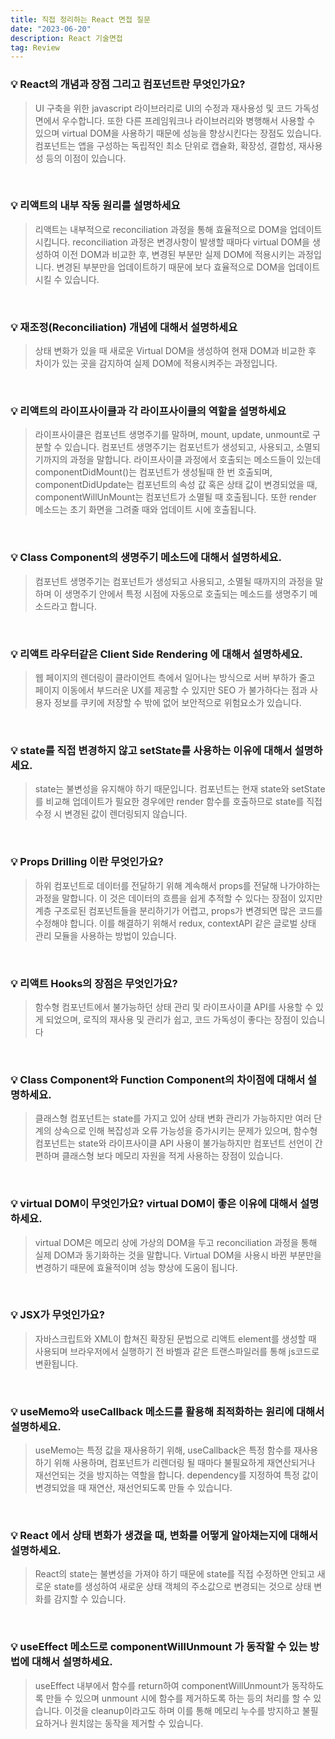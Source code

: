 ```yaml
---
title: 직접 정리하는 React 면접 질문
date: "2023-06-20"
description: React 기술면접
tag: Review
---
```


### 💡 React의 개념과 장점 그리고 컴포넌트란 무엇인가요?

> UI 구축을 위한 javascript 라이브러리로 UI의 수정과 재사용성 및 코드 가독성 면에서 우수합니다. 또한 다른 프레임워크나 라이브러리와 병행해서 사용할 수 있으며 virtual DOM을 사용하기 때문에 성능을 향상시킨다는 장점도 있습니다. 컴포넌트는 앱을 구성하는 독립적인 최소 단위로 캡슐화, 확장성, 결합성, 재사용성 등의 이점이 있습니다.

<br />

### 💡 리액트의 내부 작동 원리를 설명하세요

> 리액트는 내부적으로 reconciliation 과정을 통해 효율적으로 DOM을 업데이트시킵니다.
> reconciliation 과정은 변경사항이 발생할 때마다 virtual DOM을 생성하여 이전 DOM과 비교한 후, 변경된 부분만 실제 DOM에 적용시키는 과정입니다. 변경된 부분만을 업데이트하기 때문에 보다 효율적으로 DOM을 업데이트시킬 수 있습니다.

<br />

### 💡 재조정(Reconciliation) 개념에 대해서 설명하세요

> 상태 변화가 있을 때 새로운 Virtual DOM을 생성하여 현재 DOM과 비교한 후 차이가 있는 곳을 감지하여 실제 DOM에 적용시켜주는 과정입니다.

<br />

### 💡 리액트의 라이프사이클과 각 라이프사이클의 역할을 설명하세요

> 라이프사이클은 컴포넌트 생명주기를 말하며, mount, update, unmount로 구분할 수 있습니다.
> 컴포넌트 생명주기는 컴포넌트가 생성되고, 사용되고, 소멸되기까지의 과정을 말합니다. 라이프사이클 과정에서 호출되는 메소드들이 있는데 componentDidMount()는 컴포넌트가 생성될때 한 번 호출되며, componentDidUpdate는 컴포넌트의 속성 값 혹은 상태 값이 변경되었을 때, componentWillUnMount는 컴포넌트가 소멸될 때 호출됩니다. 또한 render 메소드는 초기 화면을 그려줄 때와 업데이트 시에 호출됩니다.

<br />

### 💡 Class Component의 생명주기 메소드에 대해서 설명하세요.

> 컴포넌트 생명주기는 컴포넌트가 생성되고 사용되고, 소멸될 때까지의 과정을 말하며 이 생명주기 안에서 특정 시점에 자동으로 호출되는 메소드를 생명주기 메소드라고 합니다.

<br />

### 💡 리액트 라우터같은 Client Side Rendering 에 대해서 설명하세요.

> 웹 페이지의 렌더링이 클라이언트 측에서 일어나는 방식으로 서버 부하가 줄고 페이지 이동에서 부드러운 UX를 제공할 수 있지만 SEO 가 불가하다는 점과 사용자 정보를 쿠키에 저장할 수 밖에 없어 보안적으로 위험요소가 있습니다.

<br />

### 💡 state를 직접 변경하지 않고 setState를 사용하는 이유에 대해서 설명하세요.

> state는 불변성을 유지해야 하기 때문입니다.
> 컴포넌트는 현재 state와 setState를 비교해 업데이트가 필요한 경우에만 render 함수를 호출하므로 state를 직접 수정 시 변경된 값이 렌더링되지 않습니다.

<br />

### 💡 Props Drilling 이란 무엇인가요?

> 하위 컴포넌트로 데이터를 전달하기 위해 계속해서 props를 전달해 나가야하는 과정을 말합니다.
> 이 것은 데이터의 흐름을 쉽게 추적할 수 있다는 장점이 있지만 계층 구조로된 컴포넌트들을 분리하기가 어렵고, props가 변경되면 많은 코드를 수정해야 합니다. 이를 해결하기 위해서 redux, contextAPI 같은 글로벌 상태 관리 모듈을 사용하는 방법이 있습니다.

<br />

### 💡 리액트 Hooks의 장점은 무엇인가요?

> 함수형 컴포넌트에서 불가능하던 상태 관리 및 라이프사이클 API를 사용할 수 있게 되었으며, 로직의 재사용 및 관리가 쉽고, 코드 가독성이 좋다는 장점이 있습니다

<br />

### 💡 Class Component와 Function Component의 차이점에 대해서 설명하세요.

> 클래스형 컴포넌트는 state를 가지고 있어 상태 변화 관리가 가능하지만 여러 단계의 상속으로 인해 복잡성과 오류 가능성을 증가시키는 문제가 있으며, 함수형 컴포넌트는 state와 라이프사이클 API 사용이 불가능하지만 컴포넌트 선언이 간편하며 클래스형 보다 메모리 자원을 적게 사용하는 장점이 있습니다.

<br />

### 💡 virtual DOM이 무엇인가요? virtual DOM이 좋은 이유에 대해서 설명하세요.

> virtual DOM은 메모리 상에 가상의 DOM을 두고 reconciliation 과정을 통해 실제 DOM과 동기화하는 것을 말합니다. Virtual DOM을 사용시 바뀐 부분만을 변경하기 때문에 효율적이며 성능 향상에 도움이 됩니다.

<br />

### 💡 JSX가 무엇인가요?

> 자바스크립트와 XML이 합쳐진 확장된 문법으로 리액트 element를 생성할 때 사용되며 브라우저에서 실행하기 전 바벨과 같은 트랜스파일러를 통해 js코드로 변환됩니다.

<br />

### 💡 useMemo와 useCallback 메소드를 활용해 최적화하는 원리에 대해서 설명하세요.

> useMemo는 특정 값을 재사용하기 위해, useCallback은 특정 함수를 재사용하기 위해 사용하며, 컴포넌트가 리렌더링 될 때마다 불필요하게 재연산되거나 재선언되는 것을 방지하는 역할을 합니다. dependency를 지정하여 특정 값이 변경되었을 때 재연산, 재선언되도록 만들 수 있습니다.

<br />

### 💡 React 에서 상태 변화가 생겼을 때, 변화를 어떻게 알아채는지에 대해서 설명하세요.

> React의 state는 불변성을 가져야 하기 때문에 state를 직접 수정하면 안되고 새로운 state를 생성하여 새로운 상태 객체의 주소값으로 변경되는 것으로 상태 변화를 감지할 수 있습니다.

<br />

### 💡 useEffect 메소드로 componentWillUnmount 가 동작할 수 있는 방법에 대해서 설명하세요.

> useEffect 내부에서 함수를 return하여 componentWillUnmount가 동작하도록 만들 수 있으며 unmount 시에 함수를 제거하도록 하는 등의 처리를 할 수 있습니다. 이것을 cleanup이라고도 하며 이를 통해 메모리 누수를 방지하고 불필요하거나 원치않는 동작을 제거할 수 있습니다.
